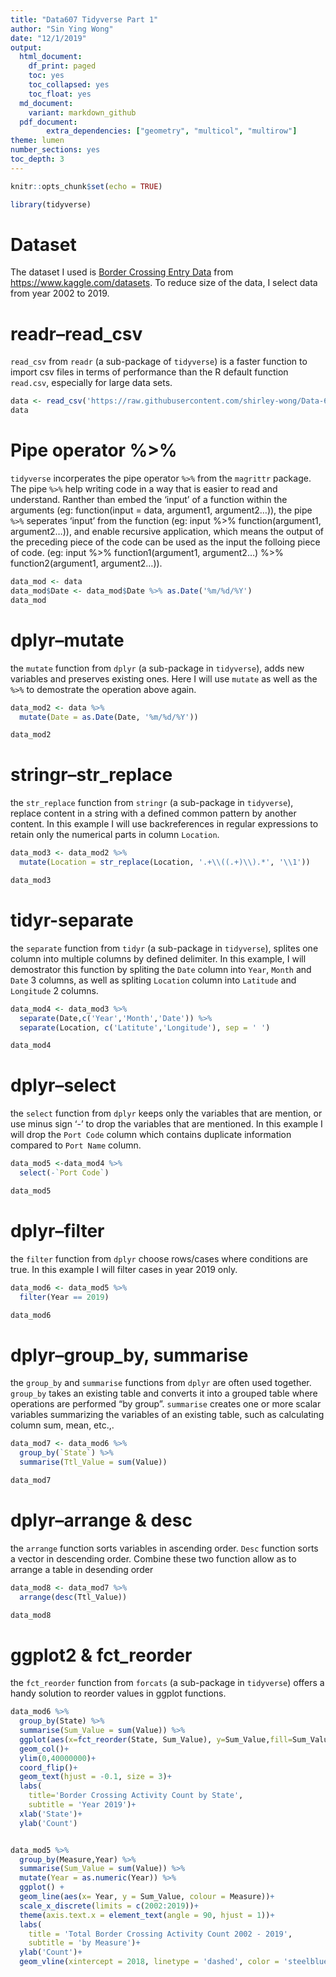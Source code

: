 ---
title: "Data607 Tidyverse Part 1"
author: "Sin Ying Wong"
date: "12/1/2019"
output:
  html_document:
    df_print: paged
    toc: yes
    toc_collapsed: yes
    toc_float: yes
  md_document:
    variant: markdown_github
  pdf_document:
        extra_dependencies: ["geometry", "multicol", "multirow"]
theme: lumen
number_sections: yes
toc_depth: 3
---

```{r setup, include=FALSE}
knitr::opts_chunk$set(echo = TRUE)
```

```{r package, message=FALSE, warning=FALSE}
library(tidyverse)
```


# Dataset

The dataset I used is [Border Crossing Entry Data](https://www.kaggle.com/akhilv11/border-crossing-entry-data/data) from <https://www.kaggle.com/datasets>. To reduce size of the data, I select data from year 2002 to 2019.

# readr--read_csv

`read_csv` from `readr` (a sub-package of `tidyverse`) is a faster function to import csv files in terms of performance than the R default function `read.csv`, especially for large data sets.
```{r data}
data <- read_csv('https://raw.githubusercontent.com/shirley-wong/Data-607/master/Border_Crossing_Entry_Data_2002-2019.csv')
data
```

# Pipe operator %>%

`tidyverse` incorperates the pipe operator `%>%` from the `magrittr` package. The pipe `%>%` help writing code in a way that is easier to read and understand. Ranther than embed the 'input' of a function within the arguments (eg: function(input = data, argument1, argument2...)), the pipe `%>%` seperates 'input' from the function (eg: input %>% function(argument1, argument2...)), and enable recursive application, which means the output of the preceding piece of the code can be used as the input the folloing piece of code. (eg: input %>% function1(argument1, argument2...) %>% function2(argument1, argument2...)).  
```{r pipe}
data_mod <- data
data_mod$Date <- data_mod$Date %>% as.Date('%m/%d/%Y')
data_mod
```

# dplyr--mutate

the `mutate` function from `dplyr` (a sub-package in `tidyverse`), adds new variables and preserves existing ones. Here I will use `mutate` as well as the `%>%` to demostrate the operation above again.
```{r mutate}
data_mod2 <- data %>%
  mutate(Date = as.Date(Date, '%m/%d/%Y'))

data_mod2
```


# stringr--str_replace

the `str_replace` function from `stringr` (a sub-package in `tidyverse`), replace content in a string with a defined common pattern by another content. In this example I will use backreferences in regular expressions to retain only the numerical parts in column `Location`.
```{r str_replace}
data_mod3 <- data_mod2 %>%
  mutate(Location = str_replace(Location, '.+\\((.+)\\).*', '\\1'))

data_mod3
```




# tidyr-separate

the `separate` function from `tidyr` (a sub-package in `tidyverse`), splites one column into multiple columns by defined delimiter. In this example, I will demostrator this function by spliting the `Date` column into `Year`, `Month` and `Date` 3 columns, as well as spliting `Location` column into `Latitude` and `Longitude` 2 columns.


```{r separate}
data_mod4 <- data_mod3 %>%
  separate(Date,c('Year','Month','Date')) %>%
  separate(Location, c('Latitute','Longitude'), sep = ' ')

data_mod4
```



# dplyr--select

the `select` function from `dplyr` keeps only the variables that are mention, or use minus sign '-' to drop the variables that are mentioned. In this example I will drop the `Port Code` column which contains duplicate information compared to `Port Name` column.

```{r select}
data_mod5 <-data_mod4 %>%
  select(-`Port Code`)

data_mod5
```

# dplyr--filter

the `filter` function from `dplyr` choose rows/cases where conditions are true. In this example I will filter cases in year 2019 only.

```{r filter}
data_mod6 <- data_mod5 %>%
  filter(Year == 2019)

data_mod6
```



# dplyr--group_by, summarise

the `group_by` and `summarise` functions from `dplyr` are often used together. `group_by` takes an existing table and converts it into a grouped table where operations are performed "by group". `summarise` creates one or more scalar variables summarizing the variables of an existing table, such as calculating column sum, mean, etc.,.

```{r summarise}

data_mod7 <- data_mod6 %>%
  group_by(`State`) %>%
  summarise(Ttl_Value = sum(Value))

data_mod7


```

# dplyr--arrange & desc

the `arrange` function sorts variables in ascending order. `Desc` function sorts a vector in descending order. Combine these two function allow as to arrange a table in desending order

```{r arrange}

data_mod8 <- data_mod7 %>%
  arrange(desc(Ttl_Value))

data_mod8
```


# ggplot2 & fct_reorder

the `fct_reorder` function from `forcats` (a sub-package in `tidyverse`) offers a handy solution to reorder values in ggplot functions.

```{r plots}
data_mod6 %>% 
  group_by(State) %>%
  summarise(Sum_Value = sum(Value)) %>%
  ggplot(aes(x=fct_reorder(State, Sum_Value), y=Sum_Value,fill=Sum_Value,label = Sum_Value))+
  geom_col()+
  ylim(0,40000000)+
  coord_flip()+
  geom_text(hjust = -0.1, size = 3)+
  labs(
    title='Border Crossing Activity Count by State',
    subtitle = 'Year 2019')+
  xlab('State')+
  ylab('Count')


data_mod5 %>%
  group_by(Measure,Year) %>%
  summarise(Sum_Value = sum(Value)) %>% 
  mutate(Year = as.numeric(Year)) %>%
  ggplot() +
  geom_line(aes(x= Year, y = Sum_Value, colour = Measure))+
  scale_x_discrete(limits = c(2002:2019))+
  theme(axis.text.x = element_text(angle = 90, hjust = 1))+
  labs(
    title = 'Total Border Crossing Activity Count 2002 - 2019',
    subtitle = 'by Measure')+
  ylab('Count')+
  geom_vline(xintercept = 2018, linetype = 'dashed', color = 'steelblue', size = 1)

```




